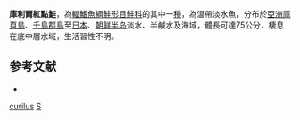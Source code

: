 {{NoteTA|G1=LS}}
{{Speciesbox
| name = 庫利爾紅點鮭
| image = 
| image_width = 250px
| status = NE
| status_system = IUCN3.1
| genus = Salvelinus
| species = curilus
| authority = [[Pallas|Pallas]], 1814
| synonyms = *''Salmo curilus'', Pallas, 1814
*''Salmo fariopsis'', Kner, 1870
*''Salvelinus fariopsis'', Kner, 1870
*''Salvelinus fariopsis'', Kner, 1870
}}

'''庫利爾紅點鮭'''，為[[輻鰭魚綱|輻鰭魚綱]][[鮭形目|鮭形目]][[鮭科|鮭科]]的其中一[[種|種]]，為溫帶淡水魚，分布於[[亞洲|亞洲]][[庫頁島|庫頁島]]、[[千島群島|千島群島]]至[[日本|日本]]、[[朝鲜半岛|朝鲜半岛]]淡水、半鹹水及海域，體長可達75公分，棲息在底中層水域，生活習性不明。

==参考文献==
*{{FishBase_species|genus=Salvelinus|species=curilus|year=2015|month=10}}
{{Taxonbar|from=Q5516046}}

[[Category:紅點鮭屬|curilus]]
[[Category:1814年描述的鱼类|S]]